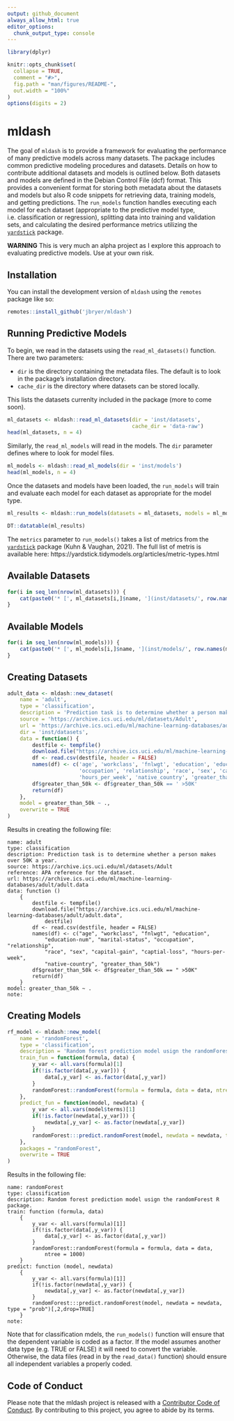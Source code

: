 ```yaml
---
output: github_document
always_allow_html: true
editor_options: 
  chunk_output_type: console
---
```


```r
library(dplyr)

knitr::opts_chunk$set(
  collapse = TRUE,
  comment = "#>",
  fig.path = "man/figures/README-",
  out.width = "100%"
)
options(digits = 2)
```

# mldash

<!-- badges: start -->
<!-- badges: end -->

The goal of `mldash` is to provide a framework for evaluating the performance of many predictive models across many datasets. The package includes common predictive modeling procedures and datasets. Details on how to contribute additional datasets and models is outlined below. Both datasets and models are defined in the Debian Control File (dcf) format. This provides a convenient format for storing both metadata about the datasets and models but also R code snippets for retrieving data, training models, and getting predictions. The `run_models` function handles executing each model for each dataset (appropriate to the predictive model type, i.e. classification or regression), splitting data into training and validation sets, and calculating the desired performance metrics utilizing the [`yardstick`](https://yardstick.tidymodels.org) package.

**WARNING** This is very much an alpha project as I explore this approach to evaluating predictive models. Use at your own risk.


## Installation

You can install the development version of `mldash` using the `remotes` package like so:

``` r
remotes::install_github('jbryer/mldash')
```

## Running Predictive Models

To begin, we read in the datasets using the `read_ml_datasets()` function. There are two parameters:

* `dir` is the directory containing the metadata files. The default is to look in the package's installation directory.
* `cache_dir` is the directory where datasets can be stored locally.

This lists the datasets currenlty included in the package (more to come soon).

```r
ml_datasets <- mldash::read_ml_datasets(dir = 'inst/datasets',
										cache_dir = 'data-raw')
head(ml_datasets, n = 4)
```

Similarly, the `read_ml_models` will read in the models. The `dir` parameter defines where to look for model files.

```r
ml_models <- mldash::read_ml_models(dir = 'inst/models')
head(ml_models, n = 4)
```

Once the datasets and models have been loaded, the `run_models` will train and evaluate each model for each dataset as appropriate for the model type.

```r
ml_results <- mldash::run_models(datasets = ml_datasets, models = ml_models)
```

```r
DT::datatable(ml_results)
```

The `metrics` parameter to `run_models()` takes a list of metrics from the [`yardstick`](https://yardstick.tidymodels.org/index.html) package (Kuhn & Vaughan, 2021). The full list of metris is available here: https://yardstick.tidymodels.org/articles/metric-types.html


## Available Datasets

```r
for(i in seq_len(nrow(ml_datasets))) {
	cat(paste0('* [', ml_datasets[i,]$name, '](inst/datasets/', row.names(ml_datasets)[i], ') - ', ml_datasets[i,]$description, '\n'))
}
```

## Available Models

```r
for(i in seq_len(nrow(ml_models))) {
	cat(paste0('* [', ml_models[i,]$name, '](inst/models/', row.names(ml_models)[i], ') - ', ml_models[i,]$description, '\n'))
}
```


## Creating Datasets

```r
adult_data <- mldash::new_dataset(
	name = 'adult',
	type = 'classification',
	description = 'Prediction task is to determine whether a person makes over 50K a year.',
	source = 'https://archive.ics.uci.edu/ml/datasets/Adult',
	url = 'https://archive.ics.uci.edu/ml/machine-learning-databases/adult/adult.data',
	dir = 'inst/datasets',
	data = function() {
		destfile <- tempfile()
		download.file("https://archive.ics.uci.edu/ml/machine-learning-databases/adult/adult.data", destfile)
		df <- read.csv(destfile, header = FALSE)
		names(df) <- c('age', 'workclass', 'fnlwgt', 'education', 'education_num', 'marital_status',
					   'occupation', 'relationship', 'race', 'sex', 'capital_gain', 'captial_loss',
					   'hours_per_week', 'native_country', 'greater_than_50k')
		df$greater_than_50k <- df$greater_than_50k == ' >50K'
		return(df)
	},
	model = greater_than_50k ~ .,
	overwrite = TRUE
)
```

Results in creating the following file:

```
name: adult
type: classification
description: Prediction task is to determine whether a person makes over 50K a year.
source: https://archive.ics.uci.edu/ml/datasets/Adult
reference: APA reference for the dataset.
url: https://archive.ics.uci.edu/ml/machine-learning-databases/adult/adult.data
data: function () 
	{
	    destfile <- tempfile()
	    download.file("https://archive.ics.uci.edu/ml/machine-learning-databases/adult/adult.data", 
	        destfile)
	    df <- read.csv(destfile, header = FALSE)
	    names(df) <- c("age", "workclass", "fnlwgt", "education", 
	        "education-num", "marital-status", "occupation", "relationship", 
	        "race", "sex", "capital-gain", "captial-loss", "hours-per-week", 
	        "native-country", "greater_than_50k")
	    df$greater_than_50k <- df$greater_than_50k == " >50K"
	    return(df)
	}
model: greater_than_50k ~ .
note:
```

## Creating Models

```r
rf_model <- mldash::new_model(
	name = 'randomForest',
	type = 'classification',
	description = 'Random forest prediction model usign the randomForest R package.',
	train_fun = function(formula, data) {
		y_var <- all.vars(formula)[1]
		if(!is.factor(data[,y_var])) {
			data[,y_var] <- as.factor(data[,y_var])
		}
		randomForest::randomForest(formula = formula, data = data, ntree = 1000)
	},
	predict_fun = function(model, newdata) {
	    y_var <- all.vars(model$terms)[1]
		if(!is.factor(newdata[,y_var])) {
			newdata[,y_var] <- as.factor(newdata[,y_var])
		}
	    randomForest:::predict.randomForest(model, newdata = newdata, type = "prob")[,2,drop=TRUE]
	},
	packages = "randomForest",
	overwrite = TRUE
)
```

Results in the following file:

```
name: randomForest
type: classification
description: Random forest prediction model usign the randomForest R package.
train: function (formula, data) 
	{
		y_var <- all.vars(formula)[1]]
		if(!is.factor(data[,y_var)) {
			data[,y_var] <- as.factor(data[,y_var])
		}
	    randomForest::randomForest(formula = formula, data = data, 
	        ntree = 1000)
	}
predict: function (model, newdata) 
	{
		y_var <- all.vars(formula)[1]]
		if(!is.factor(newdata[,y_var)) {
			newdata[,y_var] <- as.factor(newdata[,y_var])
		}
	    randomForest:::predict.randomForest(model, newdata = newdata, type = "prob")[,2,drop=TRUE]
	}
note:
```

Note that for classification mdels, the `run_models()` function will ensure that the dependent variable is coded as a factor. If the model assumes another data type (e.g. TRUE or FALSE) it will need to convert the variable. Otherwise, the data files (read in by the `read_data()` function) should ensure all independent variables a properly coded.


## Code of Conduct

Please note that the mldash project is released with a [Contributor Code of Conduct](https://contributor-covenant.org/version/2/0/CODE_OF_CONDUCT.html). By contributing to this project, you agree to abide by its terms.

